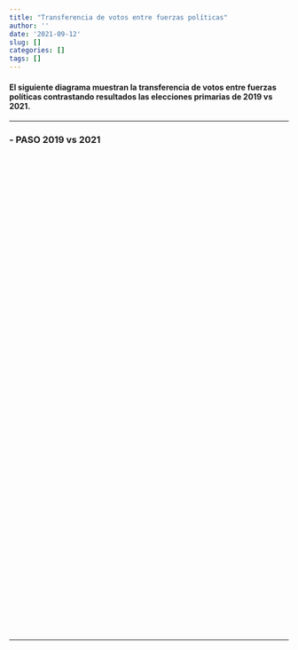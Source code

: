 ```yaml
---
title: "Transferencia de votos entre fuerzas políticas"
author: ''
date: '2021-09-12'
slug: []
categories: []
tags: []
---
```

<style type="text/css">
.main-container {
  max-width: 1800px;
  margin-left: auto;
  margin-right: auto;
}
</style>

#### El siguiente diagrama muestran la transferencia de votos entre fuerzas políticas contrastando resultados las elecciones primarias de **2019 vs 2021**.  

------------


### -  PASO 2019 vs 2021



```{=html }
<div class="flourish-embed flourish-sankey" data-src="visualisation/7254661"style = "height: 860px; width: 1079px; justify-content: center;:"><script src="https://public.flourish.studio/resources/embed.js"></script></div>
```



------------



